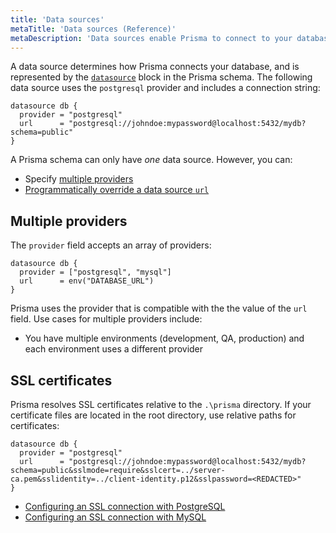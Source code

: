 ```yaml
---
title: 'Data sources'
metaTitle: 'Data sources (Reference)'
metaDescription: 'Data sources enable Prisma to connect to your database. This page explains how to configure data sources in your Prisma schema.'
---
```


<TopBlock>

A data source determines how Prisma connects your database, and is represented by the [`datasource`](../../../reference/api-reference/prisma-schema-reference#datasource) <span class="api"></span> block in the Prisma schema. The following data source uses the `postgresql` provider and includes a connection string:

```prisma
datasource db {
  provider = "postgresql"
  url      = "postgresql://johndoe:mypassword@localhost:5432/mydb?schema=public"
}
```

A Prisma schema can only have *one* data source. However, you can:

* Specify [multiple providers](#multiple-providers)
* [Programmatically override a data source `url`](../prisma-client/constructor#datasources)

</TopBlock>

## Multiple providers
  
The `provider` field accepts an array of providers:

```prisma
datasource db {
  provider = ["postgresql", "mysql"]
  url      = env("DATABASE_URL")
}
```
 
Prisma uses the provider that is compatible with the the value of the `url` field. Use cases for multiple providers include:

* You have multiple environments (development, QA, production) and each environment uses a different provider

## SSL certificates

Prisma resolves SSL certificates relative to the `.\prisma` directory. If your certificate files are located in the root directory, use relative paths for certificates:

```prisma file=schema.prisma
datasource db {
  provider = "postgresql"
  url      = "postgresql://johndoe:mypassword@localhost:5432/mydb?schema=public&sslmode=require&sslcert=../server-ca.pem&sslidentity=../client-identity.p12&sslpassword=<REDACTED>"
}
```

* [Configuring an SSL connection with PostgreSQL](../../database-connectors/postgresql#configuring-an-ssl-connection)
* [Configuring an SSL connection with MySQL](../../database-connectors/mysql#configuring-an-ssl-connection)